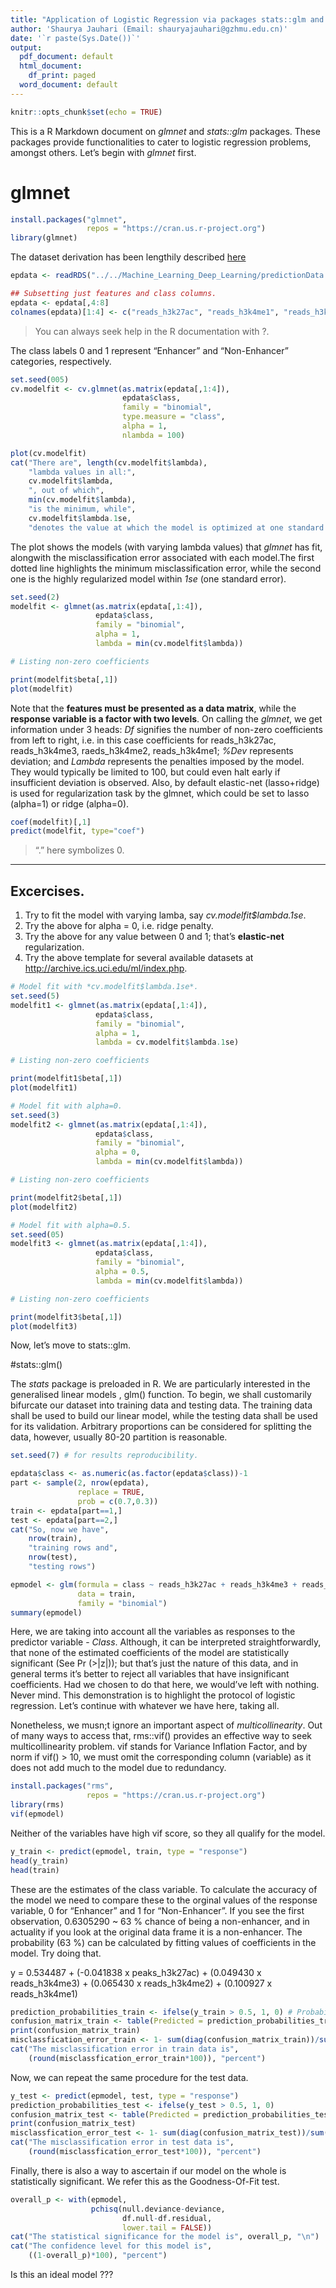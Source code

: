 ```yaml
---
title: "Application of Logistic Regression via packages stats::glm and glmnet for Enhancer Prediction data."
author: 'Shaurya Jauhari (Email: shauryajauhari@gzhmu.edu.cn)'
date: '`r paste(Sys.Date())`'
output:
  pdf_document: default
  html_document:
    df_print: paged
  word_document: default
---
```


```r
knitr::opts_chunk$set(echo = TRUE)
```
This is a R Markdown document on *glmnet* and *stats::glm* packages. These packages provide functionalities to cater to logistic regression problems, amongst others. Let's begin with *glmnet* first.

# glmnet


```r
install.packages("glmnet", 
                 repos = "https://cran.us.r-project.org")
library(glmnet)
```

The dataset derivation has been lengthily described [here](https://nbviewer.jupyter.org/github/shauryajauhari/Machine_Learning/blob/master/Machine_Learning_Deep_Learning/enhancer_prediction_dataset_protocol.ipynb)

```r
epdata <- readRDS("../../Machine_Learning_Deep_Learning/predictionData.rds")

## Subsetting just features and class columns.
epdata <- epdata[,4:8]
colnames(epdata)[1:4] <- c("reads_h3k27ac", "reads_h3k4me1", "reads_h3k4me2", "reads_h3k4me3")

```

> You can always seek help in the R documentation with ?.

The class labels 0 and 1 represent "Enhancer" and "Non-Enhancer" categories, respectively.

```r
set.seed(005)
cv.modelfit <- cv.glmnet(as.matrix(epdata[,1:4]), 
                         epdata$class, 
                         family = "binomial", 
                         type.measure = "class", 
                         alpha = 1, 
                         nlambda = 100)
```


```r

plot(cv.modelfit)
cat("There are", length(cv.modelfit$lambda),
    "lambda values in all:",
    cv.modelfit$lambda,
    ", out of which", 
    min(cv.modelfit$lambda), 
    "is the minimum, while",
    cv.modelfit$lambda.1se,
    "denotes the value at which the model is optimized at one standard error.")

```
The plot shows the models (with varying lambda values) that *glmnet* has fit, alongwith the misclassification error associated with each model.The first dotted line highlights the minimum misclassification error, while the second one is the highly regularized model within *1se* (one standard error).

```r

set.seed(2)
modelfit <- glmnet(as.matrix(epdata[,1:4]), 
                   epdata$class, 
                   family = "binomial", 
                   alpha = 1, 
                   lambda = min(cv.modelfit$lambda))

# Listing non-zero coefficients

print(modelfit$beta[,1])
plot(modelfit)
```
Note that the **features must be presented as a data matrix**, while the **response variable is a factor with two levels**. On calling the *glmnet*, we get information under 3 heads: *Df* signifies the number of non-zero coefficients from left to right, i.e. in this case coefficients for reads_h3k27ac, reads_h3k4me3, raeds_h3k4me2, reads_h3k4me1; *%Dev* represents deviation; and *Lambda* represents the penalties imposed by the model. They would typically be limited to 100, but could even halt early if insufficient deviation is observed. Also, by default elastic-net (lasso+ridge) is used for regularization task by the glmnet, which could be set to lasso (alpha=1) or ridge (alpha=0).



```r
coef(modelfit)[,1]
predict(modelfit, type="coef")
```
> "." here symbolizes 0.

***
## Excercises.

1. Try to fit the model with varying lamba, say *cv.modelfit$lambda.1se*.
2. Try the above for alpha = 0, i.e. ridge penalty.
3. Try the above for any value between 0 and 1; that's **elastic-net** regularization.
4. Try the above template for several available datasets at <http://archive.ics.uci.edu/ml/index.php>. 

```r
# Model fit with *cv.modelfit$lambda.1se*.
set.seed(5)
modelfit1 <- glmnet(as.matrix(epdata[,1:4]), 
                   epdata$class, 
                   family = "binomial", 
                   alpha = 1, 
                   lambda = cv.modelfit$lambda.1se)

# Listing non-zero coefficients

print(modelfit1$beta[,1])
plot(modelfit1)

```
```r
# Model fit with alpha=0.
set.seed(3)
modelfit2 <- glmnet(as.matrix(epdata[,1:4]), 
                   epdata$class, 
                   family = "binomial", 
                   alpha = 0, 
                   lambda = min(cv.modelfit$lambda))

# Listing non-zero coefficients

print(modelfit2$beta[,1])
plot(modelfit2)
```
```r
# Model fit with alpha=0.5.
set.seed(05)
modelfit3 <- glmnet(as.matrix(epdata[,1:4]), 
                   epdata$class, 
                   family = "binomial", 
                   alpha = 0.5, 
                   lambda = min(cv.modelfit$lambda))

# Listing non-zero coefficients

print(modelfit3$beta[,1])
plot(modelfit3)
```
 
 
Now, let's move to stats::glm.


#stats::glm()
 
The *stats* package is preloaded in R. We are particularly interested in the generalised linear models , glm() function.
To begin, we shall customarily bifurcate our dataset into training data and testing data. The training data shall be used to build our linear model, while the testing data shall be used for its validation. Arbitrary proportions can be considered for splitting the data, however, usually 80-20 partition is reasonable.


```r
set.seed(7) # for results reproducibility.

epdata$class <- as.numeric(as.factor(epdata$class))-1
part <- sample(2, nrow(epdata), 
               replace = TRUE, 
               prob = c(0.7,0.3))
train <- epdata[part==1,]
test <- epdata[part==2,]
cat("So, now we have", 
    nrow(train), 
    "training rows and",
    nrow(test),
    "testing rows")
```

```r
epmodel <- glm(formula = class ~ reads_h3k27ac + reads_h3k4me3 + reads_h3k4me2 + reads_h3k4me1, 
               data = train, 
               family = "binomial")
summary(epmodel)
```

Here, we are taking into account all the variables as responses to the predictor variable - *Class*. Although, it can be interpreted straightforwardly, that none of the estimated coefficients of the model are statistically significant (See Pr (>|z|)); but that's just the nature of this data, and in general terms it's better to reject all variables that have insignificant coefficients. Had we chosen to do that here, we would've left with nothing. Never mind. This demonstration is to highlight the protocol of logistic regression. Let's continue with whatever we have here, taking all.
 
Nonetheless, we musn;t ignore an important aspect of *multicollinearity*. Out of many ways to access that, rms::vif() provides an effective way to seek multicollinearity problem. vif stands for Variance Inflation Factor, and by norm if vif() > 10, we must omit the corresponding column (variable) as it does not add much to the model due to redundancy.


```r
install.packages("rms", 
                 repos = "https://cran.us.r-project.org")
library(rms)
vif(epmodel)
```
Neither of the variables have high vif score, so they all qualify for the model.

```r
y_train <- predict(epmodel, train, type = "response")
head(y_train)
head(train)
```

These are the estimates of the class variable. To calculate the accuracy of the model we need to compare these to the orginal values of the response variable, 0 for "Enhancer" and 1 for "Non-Enhancer". If you see the first observation, 0.6305290 ~ 63 % chance of being a non-enhancer, and in actuality if you look at the original data frame it is a non-enhancer. The probability (63 %) can be calculated by fitting values of coefficients in the model. Try doing that.

y =  0.534487 + (-0.041838 x peaks_h3k27ac) + (0.049430 x reads_h3k4me3) + (0.065430 x reads_h3k4me2) + (0.100927 x reads_h3k4me1)

```r

prediction_probabilities_train <- ifelse(y_train > 0.5, 1, 0) # Probabilities to Labels conversion
confusion_matrix_train <- table(Predicted = prediction_probabilities_train, Actual = train$class)
print(confusion_matrix_train)
misclassfication_error_train <- 1- sum(diag(confusion_matrix_train))/sum(confusion_matrix_train) 
cat("The misclassification error in train data is",
    (round(misclassfication_error_train*100)), "percent")

```

 
Now, we can repeat the same procedure for the test data.
 

```r
y_test <- predict(epmodel, test, type = "response")
prediction_probabilities_test <- ifelse(y_test > 0.5, 1, 0)
confusion_matrix_test <- table(Predicted = prediction_probabilities_test, Actual = test$class)
print(confusion_matrix_test)
misclassfication_error_test <- 1- sum(diag(confusion_matrix_test))/sum(confusion_matrix_test) 
cat("The misclassification error in test data is",
    (round(misclassfication_error_test*100)), "percent")
```
 
Finally, there is also a way to ascertain if our model on the whole is statistically significant. We refer this as the Goodness-Of-Fit test.
 
```r
overall_p <- with(epmodel, 
                  pchisq(null.deviance-deviance, 
                         df.null-df.residual,
                         lower.tail = FALSE))
cat("The statistical significance for the model is", overall_p, "\n")
cat("The confidence level for this model is", 
    ((1-overall_p)*100), "percent")

```
 
Is this an ideal model ???